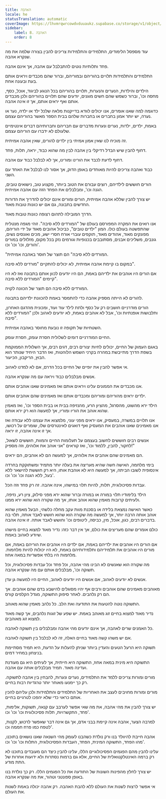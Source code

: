```yaml
---
title: האהבה
locale: he
statusTranslation: automatic
coverImage: https://lhvmrqwrcowdvduuaukz.supabase.co/storage/v1/object/public/strapi-uploads/small_cover-educacion-fundamental.webp-2d51a7828a2b1309555be27f7e2a61a0.webp
sidebar:
    label: 8. האהבה
    order: 8
---
```

עוד מספסל הלימודים, התלמידים והתלמידות צריכים להבין בצורה שלמה את מה שנקרא אהבה.

פחד ותלותיות נוטים להתבלבל עם אהבה, אך אינם אהבה.

התלמידים והתלמידות תלויים בהוריהם ובמוריהם, וברור שהם מכבדים ויראים אותם בעת ובעונה אחת.

הילדים והילדות, הנערים והנערות, תלויים בהוריהם בכל הנוגע לביגוד, אוכל, כסף, מחסה וכו', וברור כשמש שהם חשים מוגנים, יודעים שהם תלויים בהוריהם ולכן מכבדים אותם ואף יראים אותם, אך זו אינה אהבה.

כדוגמה למה שאנו אומרים, אנו יכולים לוודא בדייקנות מלאה שלכל ילד או ילדה, נער או נערה, יש יותר אמון בחברים או בחברות שלהם בבית הספר מאשר בהוריהם עצמם.

באמת, ילדים, ילדות, נערים ונערות מדברים עם חבריהם וחברותיהם דברים אינטימיים שלעולם לא ידברו עם הוריהם עצמם.

זה מוכיח לנו שאין אמון אמיתי בין ילדים להורים, שאין אהבה אמיתית.

דחוף להבין שיש הבדל רדיקלי בין אהבה לבין מה שהוא כבוד, יראה, תלות, פחד.

דחוף לדעת לכבד את הורינו ומורינו, אך לא לבלבל כבוד עם אהבה.

כבוד ואהבה צריכים להיות מאוחדים באופן הדוק, אך אסור לנו לבלבל את האחד עם השני.

הורים חוששים לילדיהם, רוצים עבורם את הטוב ביותר, מקצוע טוב, נישואים טובים, הגנה וכו', ומבלבלים את הפחד הזה עם אהבה אמיתית.

יש צורך להבין שללא אהבה אמיתית, הורים ומורים אינם יכולים להדריך את הדורות החדשים בתבונה, גם אם יש כוונות טובות מאוד.

הדרך המובילה לתהום רצופה כוונות טובות מאוד.

אנו רואים את המקרה המפורסם בעולם של "המורדים ללא סיבה". זוהי מגפה מנטלית שהתפשטה בעולם כולו. המון "ילדים טובים", כביכול אהובים מאוד על ידי הוריהם, מפונקים מאוד, אהודים מאוד, תוקפים עוברי אורח חסרי ישע, מכים ואונסים נשים, גונבים, משליכים אבנים, מסתובבים בכנופיות וגורמים נזק בכל מקום, מזלזלים במורים והורים, וכו' וכו' וכו'.

"המורדים ללא סיבה" הם תוצר של חוסר באהבה אמיתית.

במקום בו קיימת אהבה אמיתית, לא יכולים להתקיים "מורדים ללא סיבה".

אם הורים היו אוהבים את ילדיהם באמת, הם היו יודעים לכוון אותם בתבונה ואז לא היו קיימים "המורדים ללא סיבה".

המורדים ללא סיבה הם תוצר של הכוונה לקויה.

להורים לא הייתה מספיק אהבה כדי להתמסר באמת להכוונת ילדיהם בתבונה.

הורים מודרניים חושבים רק על כסף ולתת לילד עוד ועוד, ומכונית מהדגם האחרון, ותלבושות אופנתיות וכו', אבל לא אוהבים באמת, לא יודעים לאהוב ולכן "המורדים ללא סיבה".

השטחיות של תקופה זו נובעת מחוסר באהבה אמיתית.

החיים המודרניים דומים לשלולית חסרת עומק, חסרת עומק.

באגם העמוק של החיים, יכולים לחיות יצורים רבים, דגים רבים, אך השלולית הממוקמת בשפת הדרך מתייבשת במהרה בקרני השמש הלוהטות, ואז הדבר היחיד שנותר הוא הבוץ, הריקבון, הכיעור.

אי אפשר להבין את יופיים של החיים בכל הדרם, אם לא למדנו לאהוב.

אנשים מבלבלים כבוד ויראה עם מה שנקרא אהבה.

אנו מכבדים את הממונים עלינו ויראים אותם ואז מאמינים שאנו אוהבים אותם.

ילדים יראים מהוריהם ומוריהם ומכבדים אותם ואז מאמינים שהם אוהבים אותם.

הילד ירא מהשוט, מהסרגל, מהציון הרע, מהנזיפה בבית או בבית הספר וכו', ואז מאמין שהוא אוהב את הוריו ומוריו, אך למעשה הוא רק ירא אותם.

אנו תלויים במשרה, במעסיק, אנו יראים מפני עוני, מלמצוא את עצמנו ללא עבודה ואז אנו מאמינים שאנו אוהבים את המעסיק ואף דואגים לאינטרסים שלו, שומרים על רכושו, אך זו אינה אהבה, זו יראה.

אנשים רבים חוששים לחשוב בעצמם על תעלומות החיים והמוות, חוששים לשאול, לחקור, להבין, ללמוד וכו', ואז קוראים "אני אוהב את אלוהים, וזה מספיק!"

הם מאמינים שהם אוהבים את אלוהים, אך למעשה הם לא אוהבים, הם יראים.

בימי מלחמה, האישה חשה שהיא מעריצה את בעלה יותר מתמיד ומשתוקקת בחרדה אינסופית לשובו הביתה, אך למעשה היא לא אוהבת אותו, היא רק חוששת להישאר ללא בעל, ללא הגנה וכו' וכו' וכו'.

עבדות פסיכולוגית, תלות, להיות תלוי במישהו, אינה אהבה. זה רק פחד וזה הכל.

הילד בלימודיו תלוי במורה או במורה וברור שהוא ירא מפני סילוק, ציון רע, נזיפה, ולעיתים קרובות מאמין שהוא אוהב אותו, אך מה שקורה הוא שהוא ירא ממנו.

כאשר האישה נמצאת בלידה או בסכנת מוות עקב מחלה כלשהי, הבעל מאמין שהוא אוהב אותה הרבה יותר, אך למעשה מה שקורה הוא שהוא חושש לאבד אותה, תלוי בה בדברים רבים, כגון, אוכל, מין, כביסה, ליטופים וכו' וחושש לאבד אותה. זו אינה אהבה.

כולם אומרים שהם מעריצים את כולם, אך אין דבר כזה: נדיר מאוד למצוא בחיים מישהו שיודע לאהוב באמת.

אם הורים היו אוהבים את ילדיהם באמת, אם ילדים היו אוהבים את הוריהם באמת, אם מורים היו אוהבים את תלמידיהם ותלמידותיהם באמת, לא היו יכולות להיות מלחמות. מלחמות היו בלתי אפשריות במאה אחוז.

מה שקורה הוא שאנשים לא הבינו מהי אהבה, וכל פחד וכל עבדות פסיכולוגית, וכל תשוקה וכו', מבלבלים אותם עם מה שנקרא אהבה.

אנשים לא יודעים לאהוב, אם אנשים היו יודעים לאהוב, החיים היו למעשה גן עדן.

מאוהבים מאמינים שהם אוהבים ורבים אף יהיו מסוגלים להישבע בדם שהם אוהבים. אך הם רק נלהבים. לאחר סיפוק התשוקה, מגדל הקלפים קורס.

התשוקה נוטה להטעות את התודעה ואת הלב. כל נלהב מאמין שהוא מאוהב.

נדיר מאוד למצוא בחיים זוג מאוהב באמת. יש שפע של זוגות נלהבים, אך קשה מאוד למצוא זוג מאוהבים.

כל האמנים שרים לאהבה, אך אינם יודעים מהי אהבה ומבלבלים בין תשוקה לאהבה.

אם יש משהו קשה מאוד בחיים האלה, זה לא לבלבל בין תשוקה לאהבה.

תשוקה היא הרעל הטעים והעדין ביותר שניתן להעלות על הדעת, היא תמיד מסתיימת בניצחון במחיר דמים.

התשוקה היא מינית במאה אחוז, התשוקה היא חייתית, אך לעיתים היא גם מעודנת ועדינה מאוד. תמיד מבלבלים אותה עם אהבה.

מורים ומורות צריכים ללמד את התלמידים, נערים ונערות, להבחין בין אהבה לתשוקה. רק כך יימנעו מאוחר יותר טרגדיות רבות בחיים.

מורים ומורות מחויבים לעצב את האחריות של התלמידים והתלמידות ולכן עליהם להכין אותם כראוי כדי שלא יהפכו לטרגיים בחיים.

יש צורך להבין את מהי אהבה, את מה שאי אפשר לערבב עם קנאה, תשוקות, אלימות, פחד, התקשרויות, תלות פסיכולוגית וכו' וכו' וכו'.

למרבה הצער, אהבה אינה קיימת בבני אדם, אך גם אינה דבר שאפשר לרכוש, לקנות, לטפח כמו פרח חממה וכו'.

אהבה חייבת להיוולד בנו ורק נולדת כשהבנו לעומק מהי השנאה שאנו נושאים בתוכנו, מהו הפחד, התשוקה המינית, הפחד, העבדות הפסיכולוגית, התלות וכו' וכו' וכו'.

עלינו להבין מהם הפגמים הפסיכולוגיים הללו, עלינו להבין כיצד הם מעובדים בתוכנו לא רק ברמה האינטלקטואלית של החיים, אלא גם ברמות נסתרות ולא ידועות אחרות של התת מודע.

יש צורך לחלץ מהפינות השונות של התודעה את כל הפגמים הללו. רק כך נולדת בנו באופן ספונטני וטהור, את מה שנקרא אהבה.

אי אפשר לרצות לשנות את העולם ללא להבת האהבה. רק אהבה יכולה באמת לשנות את העולם.

